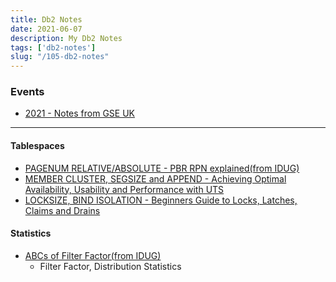 ```yaml
--- 
title: Db2 Notes
date: 2021-06-07
description: My Db2 Notes
tags: ['db2-notes']
slug: "/105-db2-notes"
---
```


### Events

* [2021 - Notes from GSE UK](../136-gse-uk-2021)

* * * 

#### Tablespaces 
* [PAGENUM RELATIVE/ABSOLUTE - PBR RPN explained(from IDUG)](../104-db2-pbr-rpn)
* [MEMBER CLUSTER, SEGSIZE and APPEND - Achieving Optimal Availability, Usability and Performance with UTS](../103-db2-uts-availability)
* [LOCKSIZE, BIND ISOLATION - Beginners Guide to Locks, Latches, Claims and Drains](../108-db2-a-beginners-guide-to-locks-latches-claims-and-drains)

#### Statistics 
* [ABCs of Filter Factor(from IDUG)](../106-db2-abcs-of-filter-factor)
  - Filter Factor, Distribution Statistics 
 